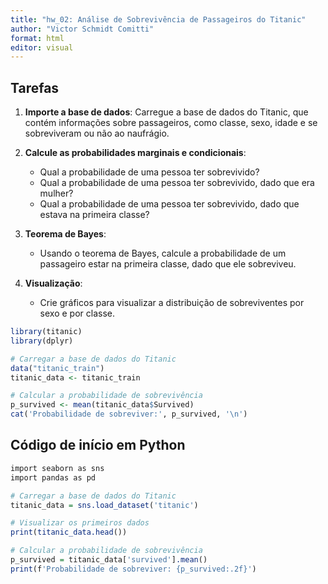 ```yaml
---
title: "hw_02: Análise de Sobrevivência de Passageiros do Titanic"
author: "Victor Schmidt Comitti"
format: html
editor: visual
---
```


## Tarefas

1. **Importe a base de dados**: Carregue a base de dados do Titanic, que contém informações sobre passageiros, como classe, sexo, idade e se sobreviveram ou não ao naufrágio.
   
2. **Calcule as probabilidades marginais e condicionais**:
   - Qual a probabilidade de uma pessoa ter sobrevivido?
   - Qual a probabilidade de uma pessoa ter sobrevivido, dado que era mulher?
   - Qual a probabilidade de uma pessoa ter sobrevivido, dado que estava na primeira classe?
   
3. **Teorema de Bayes**:
   - Usando o teorema de Bayes, calcule a probabilidade de um passageiro estar na primeira classe, dado que ele sobreviveu.

4. **Visualização**:
   - Crie gráficos para visualizar a distribuição de sobreviventes por sexo e por classe.

```r
library(titanic)
library(dplyr)

# Carregar a base de dados do Titanic
data("titanic_train")
titanic_data <- titanic_train

# Calcular a probabilidade de sobrevivência
p_survived <- mean(titanic_data$Survived)
cat('Probabilidade de sobreviver:', p_survived, '\n')
```


## Código de início em Python

```r
import seaborn as sns
import pandas as pd

# Carregar a base de dados do Titanic
titanic_data = sns.load_dataset('titanic')

# Visualizar os primeiros dados
print(titanic_data.head())

# Calcular a probabilidade de sobrevivência
p_survived = titanic_data['survived'].mean()
print(f'Probabilidade de sobreviver: {p_survived:.2f}')
```

